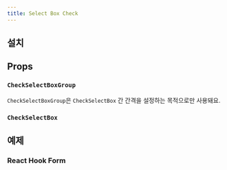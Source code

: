 ```yaml
---
title: Select Box Check
---
```


<ComponentExample name="select-box-check-preview" />

## 설치

<Installation name="select-box" />

## Props

### `CheckSelectBoxGroup`

`CheckSelectBoxGroup`은 `CheckSelectBox` 간 간격을 설정하는 목적으로만 사용돼요.

### `CheckSelectBox`

<ReactTypeTable
  path="./registry/ui/select-box.tsx"
  name="CheckSelectBoxProps"
/>

## 예제

### React Hook Form

<ComponentExample name="select-box-check-react-hook-form" />
